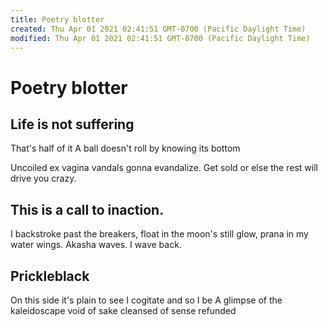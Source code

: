 ```yaml
---
title: Poetry blotter
created: Thu Apr 01 2021 02:41:51 GMT-0700 (Pacific Daylight Time)
modified: Thu Apr 01 2021 02:41:51 GMT-0700 (Pacific Daylight Time)
---
```

# Poetry blotter

## Life is not suffering
That's half of it
A ball doesn't roll
by knowing its bottom

Uncoiled ex vagina
vandals gonna evandalize.
Get sold or else the rest
will drive you crazy.

## This is a call to inaction.
I backstroke past the breakers,
float in the moon's still glow,
prana in my water wings.
Akasha waves.
I wave back.

## Prickleblack
On this side it's plain to see
I cogitate and so I be
A glimpse of the kaleidoscape
void of sake
cleansed of sense
refunded